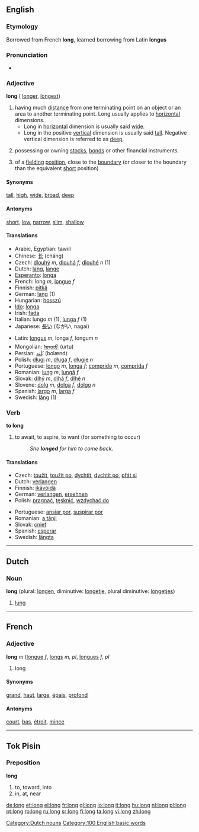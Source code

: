 ==English==

{{rank|himself|go|how|119|long|am|way|even}}

===Etymology===
Borrowed from French '''long''', learned borrowing from Latin '''longus'''

===Pronunciation===
*{{audio|en-us-long.ogg|Audio (US)}}

===Adjective===
'''long''' ({{compare}} [[longer]], {{super}} [[longest]])

# having much [[distance]] from one terminating point on an object or an area to another terminating point.  Long usually applies to [[horizontal]] dimensions.
#*Long in [[horizontal]] dimension is usually said [[wide]].
#*Long in the positive [[vertical]] dimension is usually said [[tall]].  Negative vertical dimension is referred to as [[deep]].
# {{finance}} possessing or owning [[stocks]], [[bonds]] or other financial instruments.
#{{cricket}} of a [[fielding]] [[position]], close to the [[boundary]] (or closer to the boundary than the equivalent [[short]] position)

====Synonyms====
[[tall]], [[high]], [[wide]], [[broad]], [[deep]]

====Antonyms====
[[short]], [[low]], [[narrow]], [[slim]], [[shallow]]

====Translations====
{{top}}
*Arabic, Egyptian: ṭawiil
*Chinese: [[长]] (cháng)
*Czech: [[dlouhý]] ''m'', [[dlouhá]] ''f'', [[dlouhé]] ''n'' (1)
*Dutch: [[lang]], [[lange]]
*[[Esperanto]]: [[longa]]
*French: long ''m'', [[longue]] ''f''
*Finnish: [[pitkä]]
*German: [[lang]] (1)
*Hungarian: [[hosszú]]
*[[Ido]]: [[longa]]
*Irish: [[fada]]
*Italian: lungo ''m'' (1), [[lunga]] ''f'' (1)
*Japanese: [[長い]] (ながい, nagai)
{{mid}}
*Latin: [[longus]] ''m'', longa ''f'', longum ''n''
*Mongolian: [[ᠤᠷᠲᠤ]] (urtu)
*Persian: [[بُلَند]] (bolænd)
*Polish: [[długi]] ''m'', [[długa]] ''f'', [[długie]] ''n''
*Portuguese: [[longo]] ''m'', [[longa]] ''f''; [[comprido]] ''m'', [[comprida]] ''f''
*Romanian: [[lung]] ''m'', [[lungă]] ''f''
*Slovak: [[dlhý]] ''m'', [[dlhá]] ''f'', [[dlhé]] ''n''
*Slovene: [[dolg]] ''m'', [[dolga]] ''f'', [[dolgo]] ''n''
*Spanish: [[largo]] ''m'', [[larga]] ''f''
*Swedish: [[lång]] (1)
{{bottom}}

===Verb===
'''to long'''

#to await, to aspire, to want (for something to occur)
#:''She '''longed''' for him to come back.''

====Translations====
{{top}}
*Czech: [[toužit]], [[toužit po]], [[dychtit]], [[dychtit po]], [[přát si]]
*Dutch: [[verlangen]]
*Finnish: [[ikävöidä]]
*German: [[verlangen]], [[ersehnen]]
*Polish: [[pragnąć]], [[tęsknić]], [[wzdychać|wzdychać do]]
{{mid}}
*Portuguese: [[ansiar por]], [[suspirar por]]
*Romanian: [[a tânji]]
*Slovak: [[cnieť]]
*Spanish: [[esperar]] 
*Swedish: [[längta]]
{{bottom}}

----
==Dutch==

===Noun===
'''long''' (plural: [[longen]], diminutive: [[longetje]], plural diminutive: [[longetjes]])

#[[lung]]

[[Category:Dutch nouns]]

----
==French==

===Adjective===
'''long''' ''m'' ([[longue]] ''f'', [[longs]] ''m, pl'', [[longues]] ''f, pl''

# long

====Synonyms====
[[grand]], [[haut]], [[large]], [[épais]], [[profond]]

====Antonyms====
[[court]], [[bas]], [[étroit]], [[mince]]

----
==Tok Pisin==

===Preposition===
'''long'''

#to, toward, into
#in, at, near

[[Category:100 English basic words]]

[[de:long]]
[[et:long]]
[[el:long]]
[[fr:long]]
[[gl:long]]
[[io:long]]
[[it:long]]
[[hu:long]]
[[nl:long]]
[[pl:long]]
[[pt:long]]
[[ro:long]]
[[ru:long]]
[[sr:long]]
[[fi:long]]
[[ta:long]]
[[vi:long]]
[[zh:long]]